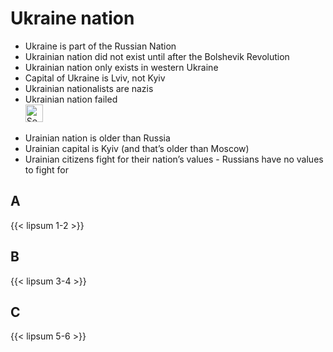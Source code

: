 # Ukraine nation {#sec-ukraine-nation}

::: {.callout-caution title="Myth"}
- Ukraine is part of the Russian Nation
- Ukrainian nation did not exist until after the Bolshevik Revolution
- Ukrainian nation only exists in western Ukraine
- Capital of Ukraine is Lviv, not Kyiv
- Ukrainian nationalists are nazis
- Ukrainian nation failed
[<br>![Search for topic in EUvsDisinfo](../all_common_img/EUvsDisinfo_400x240.jpg){height=2em}](https://euvsdisinfo.eu/disinformation-cases/?text=ukraine%20nation&sort=relevance)
:::

::: {.callout-tip title="Truth"}
- Urainian nation is older than Russia
- Urainian capital is Kyiv (and that's older than Moscow)
- Urainian citizens fight for their nation's values - Russians have no values to fight for
:::


## A

{{< lipsum 1-2 >}}

## B

{{< lipsum 3-4 >}}

## C

{{< lipsum 5-6 >}}



